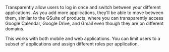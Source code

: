 Transparently allow users to log in once and switch between your different applications. As you add more applications, they’ll be able to move between them, similar to the GSuite of products, where you can transparently access Google Calendar, Google Drive, and Gmail even though they are on different domains.

This works with both mobile and web applications. You can limit users to a subset of applications and assign different roles per application.
